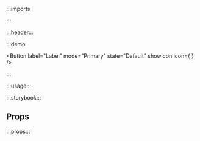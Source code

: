 :::imports


:::

:::header:::

:::demo

<Button
  label="Label"
  mode="Primary"
  state="Default"
  showIcon
  icon={
    <Icon name="ph:placeholder"/>
  }
/>

:::

:::usage:::

:::storybook:::

## Props

:::props:::
